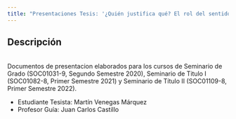 ---
title: "Presentaciones Tesis: '¿Quién justifica qué? El rol del sentido de injusticia en las justificaciones de violencia en contexto de protesta'"
---
## Descripción
<br>Documentos  de presentacion elaborados para los cursos de Seminario de Grado (SOC01031-9, Segundo Semestre 2020), Seminario de Titulo I (SOC01082-8, Primer Semestre 2021) y Seminario de Título II (SOC01109-8, Primer Semestre 2022).</br>  

- Estudiante Tesista: Martín Venegas Márquez
- Profesor Guía: Juan Carlos Castillo

